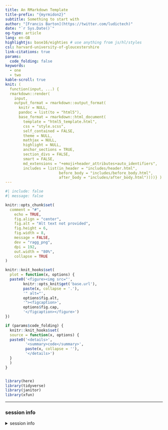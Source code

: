 ```yaml
---
title: An RMarkdown Template
title-prefix: "{myrmidon2}"
subtitle: Something to start with
author: "[Francis Barton](https://twitter.com/ludictech)"
date: "`r Sys.Date()`"
og-type: article
lang: en-GB
highlightjs: base16/eighties # use anything from js/hl/styles
csl: harvard-university-of-gloucestershire
link-citations: true
params:
  code_folding: false
keywords:
  - one
  - two
kable-scroll: true
knit: (
  function(input, ...) {
  rmarkdown::render(  
    input,
    output_format = rmarkdown::output_format(
      knitr = NULL,
      pandoc = list(to = "html5"),
      base_format = rmarkdown::html_document(
        template = "html5_template.html",
        css = "style.scss",
        self_contained = FALSE,
        theme = NULL,
        mathjax = NULL,
        highlight = NULL,
        anchor_sections = TRUE,
        section_divs = FALSE,
        smart = FALSE,
        md_extensions = "+emoji+header_attributes+auto_identifiers",
        includes = list(in_header = "includes/header.html",
                        before_body = "includes/before_body.html",
                        after_body = "includes/after_body.html"))))} )
---
```


```r
#| include: false
#| message: false

knitr::opts_chunk$set(
  comment = "#",
	echo = TRUE,
	fig.align = "center",
	fig.alt = "Alt text not provided",
	fig.height = 6,
	fig.width = 8,
	message = FALSE,
	dev = "ragg_png",
	dpi = 192,
	out.width = "80%",
	collapse = TRUE
)

knitr::knit_hooks$set(
  plot = function(x, options) {
  paste0('<figure><img src="',
        knitr::opts_knit$get('base.url'),
        paste(x, collapse = '.'),
        '" alt="',
        options$fig.alt,
        '"><figcaption>',
        options$fig.cap,
        '</figcaption></figure>')
})

if (params$code_folding) {
  knitr::knit_hooks$set(
  source = function(x, options) {
  paste0('<details>',
         '<summary>code</summary>',
         paste(x, collapse = ''),
         '</details>')
  }
  )
}


library(here)
library(tidyverse)
library(janitor)
library(xfun)

```






<hr />

### session info

<details><summary>session info</summary>
```r
#| comment: ""
#| prompt: true
xfun::session_info(dependencies = FALSE)
```

</details>
